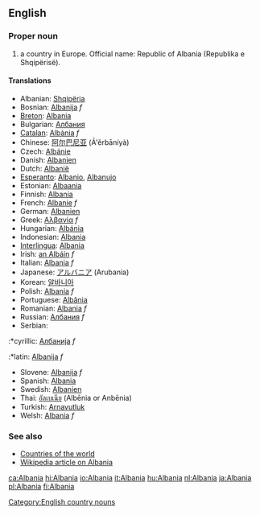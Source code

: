 ==English==

===Proper noun===

# a country in Europe. Official name: Republic of Albania (Republika e Shqipërisë).

====Translations====
*Albanian: [[Shqipëria]]
*Bosnian: [[Albanija]] ''f''
*[[Breton]]:  [[Albania]]
*Bulgarian: [[Албания]]
*[[Catalan]]: [[Albània]] ''f''
*Chinese: [[阿尔巴尼亚]] (Ā'ěrbāníyà)
*Czech: [[Albánie]]
*Danish: [[Albanien]]
*Dutch: [[Albanië]]
*[[Esperanto]]: [[Albanio]], [[Albanujo]]
*Estonian: [[Albaania]]
*Finnish: [[Albania]]
*French: [[Albanie]] ''f''
*German: [[Albanien]]
*Greek: [[Αλβανία]] ''f''
*Hungarian: [[Albánia]]
*Indonesian: [[Albania]]
*[[Interlingua]]: [[Albania]]
*Irish: [[an Albáin]] ''f''
*Italian: [[Albania]] ''f''
*Japanese: [[アルバニア]] (Arubania)
*Korean: [[알바니아]]
*Polish: [[Albania]] ''f''
*Portuguese: [[Albânia]]
*Romanian: [[Albania]] ''f''
*Russian: [[Албания]] ''f''
*Serbian:
:*cyrillic: [[Албанија]] ''f''
:*latin: [[Albanija]] ''f''
*Slovene: [[Albanija]] ''f''
*Spanish: [[Albania]]
*Swedish: [[Albanien]]
*Thai: [[อัลเบเนีย]] (Alb&#275;nia or Anb&#275;nia)
*Turkish: [[Arnavutluk]]
*Welsh: [[Albania]] ''f''

===See also===
*[[Countries of the world]]
*[[w:Albania|Wikipedia article on Albania]]
[[Category:English country nouns]]

[[ca:Albania]]
[[hi:Albania]]
[[io:Albania]]
[[it:Albania]]
[[hu:Albania]]
[[nl:Albania]]
[[ja:Albania]]
[[pl:Albania]]
[[fi:Albania]]